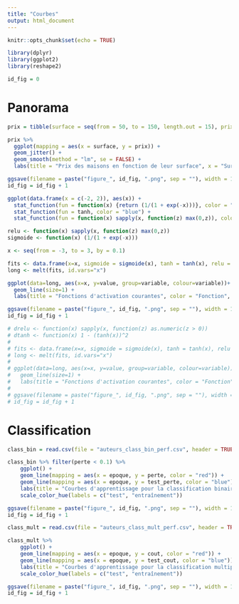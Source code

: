 ```yaml
---
title: "Courbes"
output: html_document
---
```


```r
knitr::opts_chunk$set(echo = TRUE)

library(dplyr)
library(ggplot2)
library(reshape2)
```


```r
id_fig = 0
```


# Panorama

```r
prix = tibble(surface = seq(from = 50, to = 150, length.out = 15), prix = seq(from = 100, to = 1000, length.out = 15))
```

```r
prix %>%
  ggplot(mapping = aes(x = surface, y = prix)) +
  geom_jitter() +
  geom_smooth(method = "lm", se = FALSE) +
  labs(title = "Prix des maisons en fonction de leur surface", x = "Surface (m²)", y = "Prix (10³ €)")

ggsave(filename = paste("figure_", id_fig, ".png", sep = ""), width = 15, height = 8)
id_fig = id_fig + 1
```


```r
ggplot(data.frame(x = c(-2, 2)), aes(x)) +
  stat_function(fun = function(x) {return (1/(1 + exp(-x)))}, color = "red") +
  stat_function(fun = tanh, color = "blue") +
  stat_function(fun = function(x) sapply(x, function(z) max(0,z)), color = "green")
```

```r
relu <- function(x) sapply(x, function(z) max(0,z))
sigmoide <- function(x) (1/(1 + exp(-x)))

x <- seq(from = -3, to = 3, by = 0.1)

fits <- data.frame(x=x, sigmoide = sigmoide(x), tanh = tanh(x), relu = relu(x))
long <- melt(fits, id.vars="x")

ggplot(data=long, aes(x=x, y=value, group=variable, colour=variable))+
  geom_line(size=1) +
  labs(title = "Fonctions d'activation courantes", color = "Fonction", x = "<w, x>", y = "o")

ggsave(filename = paste("figure_", id_fig, ".png", sep = ""), width = 15, height = 8)
id_fig = id_fig + 1
```

```r
# drelu <- function(x) sapply(x, function(z) as.numeric(z > 0))
# dtanh <- function(x) 1 - (tanh(x))^2
# 
# fits <- data.frame(x=x, sigmoide = sigmoide(x), tanh = tanh(x), relu = relu(x))
# long <- melt(fits, id.vars="x")
# 
# ggplot(data=long, aes(x=x, y=value, group=variable, colour=variable))+
#   geom_line(size=1) +
#   labs(title = "Fonctions d'activation courantes", color = "Fonction", y = "")
# 
# ggsave(filename = paste("figure_", id_fig, ".png", sep = ""), width = 15, height = 8)
# id_fig = id_fig + 1
```


# Classification

```r
class_bin = read.csv(file = "auteurs_class_bin_perf.csv", header = TRUE, sep = ";")
```


```r
class_bin %>% filter(perte < 0.1) %>%
	ggplot() +
	geom_line(mapping = aes(x = epoque, y = perte, color = "red")) +
	geom_line(mapping = aes(x = epoque, y = test_perte, color = "blue"))  +
	labs(title = "Courbes d'apprentissage pour la classification binaire", x = "Epoques", y = "Perte", color = "Jeu de données") +
	scale_color_hue(labels = c("test", "entraînement"))

ggsave(filename = paste("figure_", id_fig, ".png", sep = ""), width = 15, height = 8)
id_fig = id_fig + 1
```



```r
class_mult = read.csv(file = "auteurs_class_mult_perf.csv", header = TRUE, sep = ";")
```

```r
class_mult %>%
	ggplot() +
	geom_line(mapping = aes(x = epoque, y = cout, color = "red")) +
	geom_line(mapping = aes(x = epoque, y = test_cout, color = "blue"))  +
	labs(title = "Courbes d'apprentissage pour la classification multiple", x = "Epoques", y = "Perte", color = "Jeu de données") +
	scale_color_hue(labels = c("test", "entraînement"))

ggsave(filename = paste("figure_", id_fig, ".png", sep = ""), width = 15, height = 8)
id_fig = id_fig + 1
```

